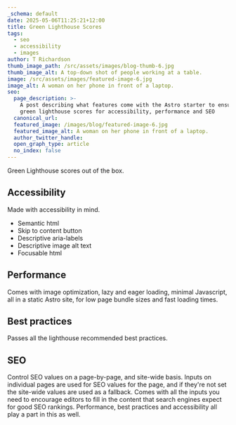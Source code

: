 ```yaml
---
_schema: default
date: 2025-05-06T11:25:21+12:00
title: Green Lighthouse Scores
tags:
  - seo
  - accessibility
  - images
author: T Richardson
thumb_image_path: /src/assets/images/blog-thumb-6.jpg
thumb_image_alt: A top-down shot of people working at a table.
image: /src/assets/images/featured-image-6.jpg
image_alt: A woman on her phone in front of a laptop.
seo:
  page_description: >-
    A post describing what features come with the Astro starter to ensure it has
    green lighthouse scores for accessibility, performance and SEO
  canonical_url:
  featured_image: /images/blog/featured-image-6.jpg
  featured_image_alt: A woman on her phone in front of a laptop.
  author_twitter_handle:
  open_graph_type: article
  no_index: false
---
```

Green Lighthouse scores out of the box.

## Accessibility

Made with accessibility in mind.

* Semantic html
* Skip to content button
* Descriptive aria-labels
* Descriptive image alt text
* Focusable html

## Performance

Comes with image optimization, lazy and eager loading, minimal Javascript, all in a static Astro site, for low page bundle sizes and fast loading times.

## Best practices

Passes all the lighthouse recommended best practices.

## SEO

Control SEO values on a page-by-page, and site-wide basis. Inputs on individual pages are used for SEO values for the page, and if they're not set the site-wide values are used as a fallback. Comes with all the inputs you need to encourage editors to fill in the content that search engines expect for good SEO rankings. Performance, best practices and accessibility all play a part in this as well.